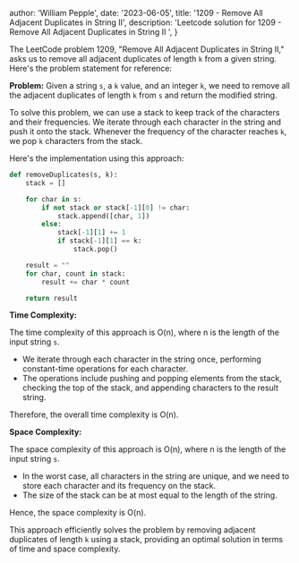 
  author: 'William Pepple',
  date: '2023-06-05',
  title: '1209 - Remove All Adjacent Duplicates in String II',
  description:
    'Leetcode solution for 1209 - Remove All Adjacent Duplicates in String II ',
}


The LeetCode problem 1209, "Remove All Adjacent Duplicates in String II," asks us to remove all adjacent duplicates of length `k` from a given string. Here's the problem statement for reference:

**Problem:** Given a string `s`, a `k` value, and an integer `k`, we need to remove all the adjacent duplicates of length `k` from `s` and return the modified string.

To solve this problem, we can use a stack to keep track of the characters and their frequencies. We iterate through each character in the string and push it onto the stack. Whenever the frequency of the character reaches `k`, we pop `k` characters from the stack.

Here's the implementation using this approach:

```python
def removeDuplicates(s, k):
    stack = []

    for char in s:
        if not stack or stack[-1][0] != char:
            stack.append([char, 1])
        else:
            stack[-1][1] += 1
            if stack[-1][1] == k:
                stack.pop()

    result = ""
    for char, count in stack:
        result += char * count

    return result
```

**Time Complexity:**

The time complexity of this approach is O(n), where n is the length of the input string `s`.

- We iterate through each character in the string once, performing constant-time operations for each character.
- The operations include pushing and popping elements from the stack, checking the top of the stack, and appending characters to the result string.

Therefore, the overall time complexity is O(n).

**Space Complexity:**

The space complexity of this approach is O(n), where n is the length of the input string `s`.

- In the worst case, all characters in the string are unique, and we need to store each character and its frequency on the stack.
- The size of the stack can be at most equal to the length of the string.

Hence, the space complexity is O(n).

This approach efficiently solves the problem by removing adjacent duplicates of length `k` using a stack, providing an optimal solution in terms of time and space complexity.